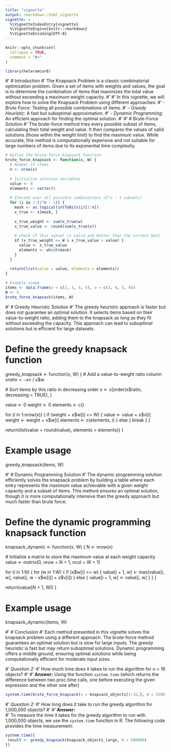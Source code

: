 ```yaml
---
title: "vignette"
output: rmarkdown::html_vignette
vignette: >
  %\VignetteIndexEntry{vignette}
  %\VignetteEngine{knitr::rmarkdown}
  %\VignetteEncoding{UTF-8}
---
```


```r
knitr::opts_chunk$set(
  collapse = TRUE,
  comment = "#>"
)
```

```r
library(heleramcar6)
```

#' # Introduction
#' The Knapsack Problem is a classic combinatorial optimization problem. Given a set of items with weights and values, the goal is to determine the combination of items that maximizes the total value without exceeding a maximum weight capacity.
#' 
#' In this vignette, we will explore how to solve the Knapsack Problem using different approaches:
#' - *Brute Force*: Testing all possible combinations of items.
#' - *Greedy Heuristic*: A fast but suboptimal approximation.
#' - *Dynamic Programming*: An efficient approach for finding the optimal solution.
#' 
#' # Brute-Force Solution
#' The brute-force method tries every possible subset of items, calculating their total weight and value. It then compares the values of valid solutions (those within the weight limit) to find the maximum value. While accurate, this method is computationally expensive and not suitable for large numbers of items due to its exponential time complexity.

```r
# Define the brute-force knapsack function
brute_force_knapsack <- function(x, W) {
  # Number of items
  n <- nrow(x)
  
  # Initialize solution variables
  value <- 0
  elements <- vector()
  
  # Iterate over all possible combinations (2^n - 1 subsets)
  for (i in 1:(2^n - 1)) {
    mask <- as.logical(intToBits(i)[1:n])
    x_true <- x[mask, ]
    
    x_true_weight <- sum(x_true$w)
    x_true_value <- round(sum(x_true$v))
    
    # Check if this subset is valid and better than the current best
    if (x_true_weight <= W & x_true_value > value) {
      value <- x_true_value
      elements <- which(mask)
    }
  }
  
  return(list(value = value, elements = elements))
}

# Example usage
items <- data.frame(w = c(2, 3, 4, 5), v = c(3, 4, 5, 6))
W <- 5
brute_force_knapsack(items, W)
```


#' # Greedy Heuristic Solution #' The greedy heuristic approach is faster but does not guarantee an optimal solution. It selects items based on their value-to-weight ratio, adding them to the knapsack as long as they fit without exceeding the capacity. This approach can lead to suboptimal solutions but is efficient for large datasets.

# Define the greedy knapsack function
greedy_knapsack <- function(x, W) {
  # Add a value-to-weight ratio column
  x$ratio <- x$v / x$w
  
  # Sort items by this ratio in decreasing order
  x <- x[order(x$ratio, decreasing = TRUE), ]
  
  value <- 0
  weight <- 0
  elements <- c()
  
  for (i in 1:nrow(x)) {
    if (weight + x$w[i] <= W) {
      value <- value + x$v[i]
      weight <- weight + x$w[i]
      elements <- c(elements, i)
    } else {
      break
    }
  }
  
  return(list(value = round(value), elements = elements))
}

# Example usage
greedy_knapsack(items, W)

#' # Dynamic Programming Solution #' The dynamic programming solution efficiently solves the knapsack problem by building a table where each entry represents the maximum value achievable with a given weight capacity and a subset of items. This method ensures an optimal solution, though it is more computationally intensive than the greedy approach but much faster than brute force.

# Define the dynamic programming knapsack function
knapsack_dynamic <- function(x, W) {
  N <- nrow(x)
  
  # Initialize a matrix to store the maximum value at each weight capacity
  value <- matrix(0, nrow = N + 1, ncol = W + 1)
  
  for (i in 1:N) {
    for (w in 1:W) {
      if (x$w[i] <= w) {
        value[i + 1, w] <- max(value[i, w], value[i, w - x$w[i]] + x$v[i])
      } else {
        value[i + 1, w] <- value[i, w]
      }
    }
  }
  
  return(value[N + 1, W])
}

# Example usage
knapsack_dynamic(items, W)

#' # Conclusion #' Each method presented in this vignette solves the knapsack problem using a different approach. The brute-force method guarantees an optimal solution but is slow for large inputs. The greedy heuristic is fast but may return suboptimal solutions. Dynamic programming offers a middle ground, ensuring optimal solutions while being computationally efficient for moderate input sizes.

#' *Question 2:* 
#' How much time does it takes to run the algorithm for n = 16 objects?
#'
#' **Answer:** 
Using the function `system.time` (which returns the difference between two proc.time calls, one before executing the given expression and the other one after)

 ```r
 system.time(brute_force_knapsack(x = knapsack_objects[1:16,], W = 3500))
 ```

#' *Question 2:* 
#' How long does it take to run the greedy algorithm for 1,000,000 objects?
#' 
#' **Answer:**  
#' To measure the time it takes for the greedy algorithm to run with 1,000,000 objects, we use the `system.time` function in R. The following code provides the time measurement:
 
 ```r
 system.time({
  result <- greedy_knapsack(knapsack_objects_large, W = 500000)
 })
 ```



